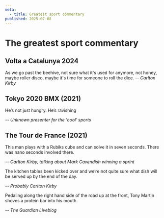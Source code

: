 ```yaml
---
meta:
  - title: Greatest sport commentary
published: 2025-07-08
---
```


# The greatest sport commentary

## Volta a Catalunya 2024

As we go past the beehive, not sure what it's used for anymore, not honey, maybe roller disco, maybe it's time for someone to roll the dice.
-- <cite>Carlton Kirby</cite>

## Tokyo 2020 BMX (2021)

He’s not just hungry. He’s ravishing

-- <cite>Unknown presenter for the 'cool' sports</cite>

## The Tour de France (2021)

This man plays with a Rubiks cube and can solve it in seven seconds. There was
nano seconds involved there.

-- <cite>Carlton Kirby, talking about Mark Cavendish winning a sprint</cite>

The kitchen tables been kicked over and we’re not quite sure what dish will be served up by the end of the day.

-- <cite>Probably Carlton Kirby</cite>

Pedaling along the right hand side of the road up at the front, Tony Martin shoves a protein bar into his mouth.

-- <cite>The Guardian Liveblog</cite>
